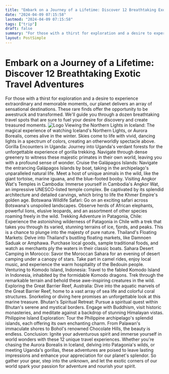 ```yaml
---
title: "Embark on a Journey of a Lifetime: Discover 12 Breathtaking Exotic Travel Adventures"
date: "2024-04-09 07:15:58"
lastmod: "2024-04-09 07:15:58"
tags: ["trip"]
draft: false
summary: "For those with a thirst for exploration and a desire to experience extraordinary and memorable moments, our planet delivers an array of sensational destinations. These rare finds offer the opportunity to be awestruck and transformed. We'll guide you through a dozen breathtaking travel spots that are sure to fuel your desire for discovery and create treasured moments."
layout: PostSimple
---
```

# Embark on a Journey of a Lifetime: Discover 12 Breathtaking Exotic Travel Adventures
For those with a thirst for exploration and a desire to experience extraordinary and memorable moments, our planet delivers an array of sensational destinations. These rare finds offer the opportunity to be awestruck and transformed. We'll guide you through a dozen breathtaking travel spots that are sure to fuel your desire for discovery and create treasured moments.
<img alt="Logo" class="lazyImg" data-src="https://cdn.seniorsselection.com/src_image/23f0fc09b8ec87acaadaf69296cc0d11.webp" src="/statics/image/loading.webp"/>
Viewing the Northern Lights in Iceland:
The magical experience of watching Iceland's Northern Lights, or Aurora Borealis, comes alive in the winter. Skies come to life with vivid, dancing lights in a spectrum of colors, creating an otherworldly spectacle above.
Gorilla Encounters in Uganda:
Journey into Uganda's verdant forests for the unforgettable experience of gorilla trekking. Navigate through dense greenery to witness these majestic primates in their own world, leaving you with a profound sense of wonder.
Cruise the Galápagos Islands:
Navigate the entrancing Galápagos Islands by boat, taking in the archipelago's unparalleled natural life. Meet a host of unique animals in the wild, like the giant tortoise, marine iguana, and the blue-footed booby.
Visiting Angkor Wat's Temples in Cambodia:
Immerse yourself in Cambodia's Angkor Wat, an impressive UNESCO-listed temple complex. Be captivated by its splendid architecture and detailed carvings, which bring to life the Khmer Empire's golden age.
Botswana Wildlife Safari:
Go on an exciting safari across Botswana's unspoiled landscapes. Observe herds of African elephants, powerful lions, elusive leopards, and an assortment of other species roaming freely in the wild.
Trekking Adventure in Patagonia, Chile:
Experience the astonishing wilderness of Patagonia in Chile with a trek that takes you through its varied, stunning terrains of ice, fjords, and peaks. This is a chance to plunge into the majesty of pure nature.
Thailand's Floating Markets:
Delve into Thailand's bustling floating markets, like Damnoen Saduak or Amphawa. Purchase local goods, sample traditional foods, and watch as merchants ply the waters in their classic boats.
Sahara Desert Camping in Morocco:
Savor the Moroccan Sahara for an evening of desert camping under a canopy of stars. Take part in camel rides, enjoy local music, and experience the warm hospitality of the Bedouin people.
Venturing to Komodo Island, Indonesia:
Travel to the fabled Komodo Island in Indonesia, inhabited by the formidable Komodo dragons. Trek through the remarkable terrain and behold these awe-inspiring creatures in the wild.
Exploring the Great Barrier Reef, Australia:
Dive into the aquatic marvels of the Great Barrier Reef, home to a vast array of sea life and colorful coral structures. Snorkeling or diving here promises an unforgettable look at this marine treasure.
Bhutan's Spiritual Retreat:
Pursue a spiritual quest within Bhutan's serene and mystical borders. Engage with Buddhism, visit historic monasteries, and meditate against a backdrop of stunning Himalayan vistas.
Philippine Island Exploration:
Tour the Philippine archipelago's splendid islands, each offering its own enchanting charm. From Palawan's immaculate shores to Bohol's renowned Chocolate Hills, the beauty is endless.
Conclusion:
Ignite your adventurous spirit and immerse yourself in world wonders with these 12 unique travel experiences. Whether you're chasing the Aurora Borealis in Iceland, delving into Patagonia's wilds, or meeting Uganda's gorillas, these adventures are poised to leave lasting impressions and enhance your appreciation for our planet's splendor. So gather your gear, step into the unknown, and let the exotic corners of our world spark your passion for adventure and nourish your spirit.
        